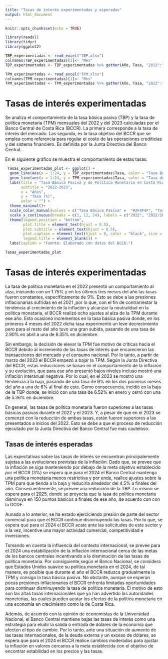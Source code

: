 ```yaml
---
title: "Tasas de interés experimentadas y esperadas"
output: html_document
---
```


```r
knitr::opts_chunk$set(echo = TRUE)
```

```r
library(readxl)
library(tidyr)
library(ggplot2)
```

```r
TBP_experimentadas <- read_excel("TBP.xlsx")
colnames(TBP_experimentadas)[1]<- "Mes"
TBP_experimentadas <- TBP_experimentadas %>% gather(Año, Tasa, "2022":"2023" )

TPM_experimentadas <- read_excel("TPM.xlsx")
colnames(TPM_experimentadas)[1]<- "Mes"
TPM_experimentadas <- TPM_experimentadas %>% gather(Año, Tasa, "2022":"2023" )
```

# Tasas de interés experimentadas

Se analiza el comportamiento de  la  tasa básica  pasiva (TBP) y la tasa de política monetaria (TPM) mensuales del 2022 y del 2023 calculadas por el Banco Central de Costa Rica (BCCR). La primera corresponde a la tasa de interés del mercado. Las segunda, es la tasa objetivo del BCCR que se emplea como referencia para regular el costo de las operaciones crediticias y del sistema financiero. Es definida por la Junta Directiva del Banco Central. 

En el siguiente gráfico se muestra el comportamiento de estas tasas.


```r
 Tasas_experimentadas_plot <- ggplot() + 
  geom_line(aes(x = 1:24, y = TBP_experimentadas$Tasa, color = "Tasa Básica Pasiva"), lwd = 1) +      
  geom_line(aes(x = 1:24, y = TPM_experimentadas$Tasa, color = "Tasa de Política Monetaria"), lwd = 1) +
  labs(title = "Tasa Básica Pasiva y de Política Monetaria en Costa Rica",
       subtitle = "2022-2023",
       x = "Años", 
       y = "Tasa (%)",
       color = "") +
  theme_minimal()+
  scale_color_manual(values = c("Tasa Básica Pasiva" =  "#2F4F4F", "Tasa de Política Monetaria" = "cadetblue3")) +
  scale_x_continuous(breaks = c(1, 12, 24), labels = c("2022", "2022/2023", "2023")) +
  theme(legend.position = "bottom",
        plot.title = element_text(hjust = 0.5),
        plot.subtitle = element_text(hjust = 0.5),
        plot.caption = element_text(hjust = 0, color = "black", size = 8),
        legend.title = element_blank()) +
  labs(caption = "Fuente: Elaborado con datos del BCCR.")

Tasas_experimentadas_plot

```
# Tasas de interés experimentadas

La tasa de política monetaria en el 2022 presentó un comportamiento al alza, iniciando con un 1.75%  y en los últimos tres meses del año las tasas fueron constantes, especificamente de 9%. Esto se debe a las presiones inflacionarias sufridas en el 2021 ,por lo que, con el fin de contrarrestar la tendencia al crecimiento de la inflación y alcanzar la neutralidad en la política monetaria, el BCCR realizó ocho ajustes al alza de la TPM durante ese año. Esto ocasionó incrementos en la tasa básica pasiva  donde, en los primeros 4 meses del 2022 dicha tasa experimentó un leve decrecimiento pero para el resto del año tuvo una gran subida, pasando de una tasa de 2.90% en abril a una de 6.35% en diciembre.

Sin embargo, la decisión de elevar la TPM fue motivo de críticas hacia el BCCR debido al incremento de las tasas de interés que encarecieron las transacciones del mercado y el consumo nacional. Por lo tanto, a partir de marzo del 2023 el BCCR empezó a bajar la TPM. Según la Junta Directiva del BCCR, estas reducciones se basan en el comportamiento de la inflación y su evolución,  que para ese año presentó bajos niveles incluso mostró una inflación interanual negativa. Por lo cual, en el 2023 se mostró una tendencia a la baja, pasando de una tasa de 9% en los dos primeros meses del año a una de 6% al final de este. Como consecuencia, incidió en la baja de la TBP donde, se inició con una tasa de 6.52% en enero y cerró con una de 5.36% en diciembre.

En general, las tasas de política monetaria fueron superiores a las tasas básicas pasivas
durante el 2022 y el 2023. Y, a pesar de que en el 2023 se comenzó con la reducción de ambas tasas, están fueron superiores a las presentados a inicios del 2022. Esto se debe a que el proceso de reducción ejecutado por la Junta Directiva del Banco Central fue más cauteloso.

## Tasas de interés esperadas

Las expectativas sobre las tasas de interés se encuentran principalemente sujetas a las evoluciones previstas de la inflación. Dado que, se prevee que la inflación se siga manteniendo por debajo de la meta objetivo establecido por el BCCR (3%) se espera que para el 2024 el Banco Central mantenga una política monetaria menos restrictiva y por ende, realice ajustes sobre la TPM para que tienda a la baja y reducirla  alrededor del 4.5% a finales del año. Consecuentemente, se prevee una reducción de la TBP. Lo mismo se espera para el 2025, donde se proyecta que la tasa de política monetaria disminuya en 150 puntos básicos a finales de ese año, de acuerdo con con la OCDE.

Aunado a lo anterior, se ha estado ejerciciendo presión de parte del sector comercial para que el BCCR continue disminuyendo las tasas. Por lo que, se espera que para el 2024 el BCCR acate ante las solicitudes de este sector y a la vez, incentive una mayor actividad comercial, competitividad e inversiones. 

Tomando en cuenta la influencia del contexto internacional, se prevee para el 2024 una estabilización de la inflación internacional cerca de las metas de los bancos centrales incentivando a la disminución de las tasas de política monetaria. Por consiguiente,según el Banco Nacional, se considera que Estados Unidos suavice su política monetaria en el 2024, de tal manera, es posible que durante el año el BCCR  reduzca gradualmente la TPM y consigo la tasa básica pasiva. No obstante, aunque se esperan pocas presiones inflacionarias el BCCR enfrenta limitadas oportunidades para continuar disminuyendo la tasa de política monetaria. El motivo de esto son las altas tasas internacionales que ya han advertido las autoridades moneterias, las cuales pueden acotar los efectos de la política monetaria en una economía en crecimiento como la de Costa Rica.

Además, de acuerdo con la opinión de economistas de la Universidad Nacional, el Banco Central mantiene bajas las tasas de interés como una estrategia para eludir la salida o entrada de dólares de la economía que afecten el tipo de cambio. Por lo tanto, ante una situación de aumento de las tasas internacionales, de la deuda externa y un exceso de dólares, se espera que para el 2024 el BCCR realice cambios moderados para ajustar la inflación en valores cercanos a la meta  establecida con el objetivo de encontrar estabilidad en los precios y las tasas. 




